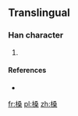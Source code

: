 ==Translingual==

===Han character===
{{Han char|rn=75|rad=木|as=10|sn=14|four=|canj=木水水木 (DEED)}}

# {{defn|Han|sort=木10}}

====References====
* {{Han ref|kx=0546.251|hdz=21271.161|uh=69E1|ud=27105}}

[[fr:槡]]
[[pl:槡]]
[[zh:槡]]